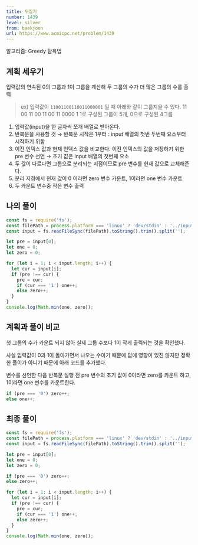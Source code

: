 ```yaml
---
title: 뒤집기
number: 1439
level: silver
from: baekjoon
url: https://www.acmicpc.net/problem/1439
---
```


알고리즘: Greedy 탐욕법

## 계획 세우기

입력값의 연속된 0의 그룹과 1이 그룹을 계산해 두 그룹의 수가 더 많은 그룹의 수를 출력

> ex) 입력값이 `11001100110011000001` 일 때 아래와 같이 그룹지을 수 있다.
> 11 00 11 00 11 00 11 0000 1
> 1로 구성된 그룹이 5개, 0으로 구성된 4그룹

1. 입력값(input)을 한 글자씩 쪼개 배열로 받아온다.
2. 반복문을 사용할 것 → 반복문 시작은 1부터 : input 배열의 첫번 두번째 요소부터 시작하기 위함
3. 이전 인덱스 값과 현재 인덱스 값을 비교한다.
   이전 인덱스의 값을 저장하기 위한 pre 변수 선언 → 초기 값은 input 배열의 첫번째 요소
4. 두 값이 다르다면 그룹으로 분리되는 지점이므로 pre 변수를 현재 값으로 교체해준다.
5. 분리 지점에서 현재 값이 0 이라면 zero 변수 카운트, 1이라면 one 변수 카운트
6. 두 카운트 변수중 작은 변수 출력

## 나의 풀이

```js
const fs = require('fs');
const filePath = process.platform === 'linux' ? 'dev/stdin' : '../input.txt';
const input = fs.readFileSync(filePath).toString().trim().split('');

let pre = input[0];
let one = 0;
let zero = 0;

for (let i = 1; i < input.length; i++) {
  let cur = input[i];
  if (pre !== cur) {
    pre = cur;
    if (cur === '1') one++;
    else zero++;
  }
}
console.log(Math.min(one, zero));
```

## 계획과 풀이 비교

첫 그룹의 수가 카운트 되지 않아 실제 그룹 수보다 1이 작게 출력되는 것을 확인했다.

사실 입력값이 0과 1이 돌아가면서 나오는 수이기 때문에 답에 영향이 있진 않지만 정확한 풀이가 아니기 때문에 아래 코드를 추가했다.

변수를 선언한 다음 반복문 실행 전 pre 변수의 초기 값이 0이라면 zero를 카운트 하고, 1이라면 one 변수를 카운트한다.

```js
if (pre === '0') zero++;
else one++;
```

## 최종 풀이

```js
const fs = require('fs');
const filePath = process.platform === 'linux' ? 'dev/stdin' : '../input.txt';
const input = fs.readFileSync(filePath).toString().trim().split('');

let pre = input[0];
let one = 0;
let zero = 0;

if (pre === '0') zero++;
else zero++;

for (let i = 1; i < input.length; i++) {
  let cur = input[i];
  if (pre !== cur) {
    pre = cur;
    if (cur === '1') one++;
    else zero++;
  }
}
console.log(Math.min(one, zero));
```
